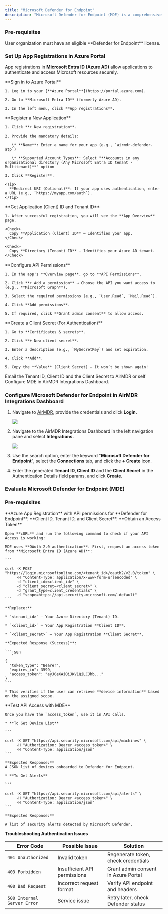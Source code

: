 ```yaml
---
title: "Microsoft Defender for Endpoint"
description: "Microsoft Defender for Endpoint (MDE) is a comprehensive security solution that protects endpoints, identities, cloud workloads, and networks from cyber threats."
---
```


### Pre-requisites

<Tip>
  User organization must have an eligible **Defender for Endpoint** license.
</Tip>

### Set Up App Registrations in Azure Portal

App registrations in **Microsoft Entra ID (Azure AD)** allow applications to authenticate and access Microsoft resources securely.

<Steps>
  <Step title="Step 1">
    **Sign in to Azure Portal**

    1. Log in to your [**Azure Portal**](https://portal.azure.com).

    2. Go to **Microsoft Entra ID** (formerly Azure AD).

    3. In the left menu, click **App registrations**.
  </Step>

  <Step title="Step 2">
    **Register a New Application**

    1. Click **+ New registration**.

    2. Provide the mandatory details:

       \* **Name**: Enter a name for your app (e.g., `airmdr-defender-atp`)

       \* **Supported Account Types**: Select "**Accounts in any organizational directory (Any Microsoft Entra ID tenant - Multitenant)**" option

    3. Click **Register**.

    <Tip>
      **Redirect URI (Optional)**: If your app uses authentication, enter a URL (e.g., `https://myapp.com/auth`).
    </Tip>
  </Step>

  <Step title="Step 3">
    **Get Application (Client) ID and Tenant ID**

    1. After successful registration, you will see the **App Overview** page.

    <Check>
      Copy **Application (Client) ID** – Identifies your app.
    </Check>

    <Check>
      Copy **Directory (Tenant) ID** – Identifies your Azure AD tenant.
    </Check>
  </Step>

  <Step title="Step 4">
    **Configure API Permissions**

    1. In the app's **Overview page**, go to **API Permissions**.

    2. Click **+ Add a permission** → Choose the API you want access to (e.g., **Microsoft Graph**).

    3. Select the required permissions (e.g., `User.Read`, `Mail.Read`).

    4. Click **Add permissions**.

    5. If required, click **Grant admin consent** to allow access.
  </Step>

  <Step title="Step 5">
    **Create a Client Secret (For Authentication)**

    1. Go to **Certificates & secrets**.

    2. Click **+ New client secret**.

    3. Enter a description (e.g., `MySecretKey`) and set expiration.

    4. Click **Add**.

    5. Copy the **Value** (Client Secret) – It won’t be shown again!
  </Step>

  <Step title="Step 6">
    <Check>
      &#x20;<Icon icon="envelope" /> Email the Tenant ID, Client ID and the Client Secret to AirMDR or self Configure MDE in AirMDR Integrations Dashboard.
    </Check>
  </Step>
</Steps>

### Configure Microsoft Defender for Endpoint in AirMDR Integrations Dashboard

1. Navigate to [AirMDR](https://app.airmdr.com/auth/login), provide the credentials and click **Login.**

   ![](/images/Datadog11.png)

2. Navigate to the AirMDR Integrations Dashboard in the left navigation pane and select **Integrations.**

   ![](/images/Datadog9.png)

3. Use the search option, enter the keyword "**Microsoft Defender for Endpoint**", select the **Connections** tab, and click the **+ Create** icon.

4. Enter the generated **Tenant ID, Client ID** and the **Client Secret** in the Authentication Details field params, and click **Create.**

### Evaluate Microsoft Defender for Endpoint (MDE)

### Pre-requisites

<Check>
  **Azure App Registration** with API permissions for **Defender for Endpoint**.
</Check>

<Check>
  **Client ID, Tenant ID, and Client Secret**.
</Check>

<Steps>
  <Step title="Step 1">
    **Obtain an Access Token**

    Open **cURL** and run the following command to check if your API Access is working:

    MDE uses **OAuth 2.0 authentication**. First, request an access token from **Microsoft Entra ID (Azure AD)**:

    ```

    curl -X POST "https://login.microsoftonline.com/<tenant_id>/oauth2/v2.0/token" \
         -H "Content-Type: application/x-www-form-urlencoded" \
         -d "client_id=<client_id>" \
         -d "client_secret=<client_secret>" \
         -d "grant_type=client_credentials" \
         -d "scope=https://api.security.microsoft.com/.default"
    ```

    **Replace:**

    * `<tenant_id>` – Your Azure Directory (Tenant) ID.

    * `<client_id>` – Your App Registration **Client ID**.

    * `<client_secret>` – Your App Registration **Client Secret**.

    **Expected Response (Success)**:

    ```json

    {
      "token_type": "Bearer",
      "expires_in": 3599,
      "access_token": "eyJ0eXAiOiJKV1QiLCJhb..."
    }
    ```

    * This verifies if the user can retrieve **device information** based on the assigned scope.
  </Step>

  <Step title="Step 2">
    **Test API Access with MDE**

    Once you have the `access_token`, use it in API calls.

    * **To Get Device List**

    ```

    curl -X GET "https://api.security.microsoft.com/api/machines" \
         -H "Authorization: Bearer <access_token>" \
         -H "Content-Type: application/json"
    ```

    **Expected Response:**
    A JSON list of devices onboarded to Defender for Endpoint.

    * **To Get Alerts**

    ```

    curl -X GET "https://api.security.microsoft.com/api/alerts" \
         -H "Authorization: Bearer <access_token>" \
         -H "Content-Type: application/json"
    ```

    **Expected Response:**

    A list of security alerts detected by Microsoft Defender.

   **Troubleshooting Authentication Issues**

| Error Code                  | Possible Issue               | Solution                            |
| --------------------------- | ---------------------------- | ----------------------------------- |
| `401 Unauthorized`          | Invalid token                | Regenerate token, check credentials |
| `403 Forbidden`             | Insufficient API permissions | Grant admin consent in Azure Portal |
| `400 Bad Request`           | Incorrect request format     | Verify API endpoint and headers     |
| `500 Internal Server Error` | Service issue                | Retry later, check Defender status  |


  </Step>
</Steps>
